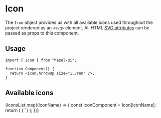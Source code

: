 
<Meta title="Foundation/Icon" component={Icon} />

# Icon

The `Icon` object provides us with all available icons used
throughout the project rendered as an `<svg>` element. All HTML
[SVG attributes][1] can be passed as props to this component.

## Usage

```tsx
import { Icon } from "hazel-ui";

function Component() {
  return <Icon.ArrowUp size="1.3rem" />;
}
```

## Available icons

<div>
  {iconsList.map((iconName) => {
    const IconComponent = Icon[iconName];
    return (
      <Card textAlign="center" width="13rem" key="iconName">
        <IconComponent size="1.3rem" />
        <Typography marginBottom="0px" color={Color.royalBlue}>
          {`<Icon.${iconName} />`}
        </Typography>
      </Card>
    );
  })}
</div>

[1]: https://developer.mozilla.org/en-US/docs/Web/SVG/Attribute
